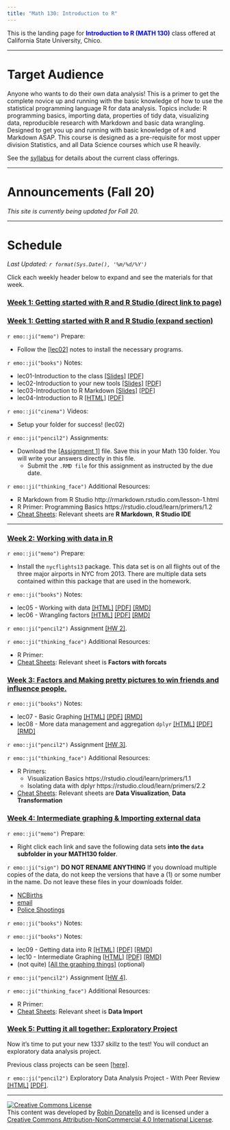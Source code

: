 ```yaml
---
title: "Math 130: Introduction to R"
---
```


This is the landing page for <span style="color:blue">**Introduction to R (MATH 130)**</span> class offered at California State University, Chico. 


----

# Target Audience
Anyone who wants to do their own data analysis! This is a primer to get the complete novice up and running with the basic knowledge of how to use the statistical programming language R for data analysis. Topics include: R programming basics, importing data, properties of tidy data, visualizing data, reproducible research with Markdown and basic data wrangling. Designed to get you up and running with basic knowledge of `R` and Markdown ASAP. This course is designed as a pre-requisite for most upper division Statistics, and all Data Science courses which use R heavily.

See the [syllabus](syllabus.html) for details about the current class offerings.   

--------------------------------

# Announcements (Fall 20)

_This site is currently being updated for Fall 20._

--------------------------------

# Schedule

_Last Updated: `r format(Sys.Date(), '%m/%d/%Y')` _

Click each weekly header below to expand and see the materials for that week. 

### [Week 1: Getting started with R and R Studio (direct link to page)](wk1.html){target="_blank"}

### <a href="#week1" data-toggle="collapse"> Week 1: Getting started with R and R Studio (expand section)</a>

<div id="week1" class="collapse">

`r emo::ji("memo")` Prepare:

* Follow the [[lec02]](notes/02_setup_slides.html) notes to install the necessary programs.


`r emo::ji("books")` Notes:

* lec01-Introduction to the class   [[Slides]](notes/01_intro_slides.html) [[PDF]](notes/01_intro_slides.pdf)  
* lec02-Introduction to your new tools  [[Slides]](notes/02_setup_slides.html) [[PDF]](notes/02_setup_slides.pdf) 
* lec03-Introduction to R Markdown  [[Slides]](notes/03_rmd_slides.html)   [[PDF]](notes/03_rmd_slides.pdf) 
* lec04-Introduction to R           [[HTML]](notes/04_r.html)     [[PDF]](notes/04_r_slides.pdf)  

`r emo::ji("cinema")` Videos: 

* Setup your folder for success! (lec02)

`r emo::ji("pencil2")` Assignments: 

* Download the [[Assignment 1]](hw/hw1.Rmd) file. Save this in your Math 130 folder. You will write your answers directly in this file. 
    - Submit the `.RMD file` for this assignment as instructed by the due date.  

`r emo::ji("thinking_face")` Additional Resources: 

* R Markdown from R Studio http://rmarkdown.rstudio.com/lesson-1.html
* R Primer: Programming Basics https://rstudio.cloud/learn/primers/1.2
* [Cheat Sheets](https://rstudio.cloud/learn/cheat-sheets): Relevant sheets are **R Markdown**, **R Studio IDE**
</div>

<hr>

### <a href="#week2" data-toggle="collapse">Week 2: Working with data in R </a>

<div id="week2" class="collapse">

`r emo::ji("memo")` Prepare:

* Install the `nycflights13` package. This data set is on all flights out of the three major airports in NYC from 2013. There are multiple data sets contained within this package that are used in the homework. 

`r emo::ji("books")` Notes:

* lec05 - Working with data   [[HTML]](notes/06_dm.html)     [[PDF]](notes/06_dm.pdf)     [[RMD]](notes/06_dm_notes.Rmd)
* lec06 - Wrangling factors  [[HTML]](notes/07_factors.html) [[PDF]](notes/07_factors.pdf) [[RMD]](notes/07_factors_notes.Rmd) 


`r emo::ji("pencil2")` Assignment [[HW 2]](hw/hw2.Rmd). 

`r emo::ji("thinking_face")` Additional Resources: 

* R Primer: 
* [Cheat Sheets](https://rstudio.cloud/learn/cheat-sheets): Relevant sheet is **Factors with forcats**

</div>

### <a href="#week3" data-toggle="collapse">Week 3: Factors and Making pretty pictures to win friends and influence people.</a>

<div id="week3" class="collapse">


`r emo::ji("books")` Notes:

* lec07 - Basic Graphing     [[HTML]](notes/08_plots.html)   [[PDF]](notes/08_plots.pdf)   [[RMD]](notes/08_plots_notes.Rmd)
* lec08 - More data management and aggregation `dplyr` [[HTML]](notes/09_dplyr.html)  [[PDF]](notes/09_dplyr.pdf)  [[RMD]](notes/09_dplyr_notes.Rmd) 


`r emo::ji("pencil2")` Assignment [[HW 3]](hw/hw3.Rmd).  

`r emo::ji("thinking_face")` Additional Resources: 

* R Primers: 
    - Visualization Basics https://rstudio.cloud/learn/primers/1.1
    - Isolating data with dplyr https://rstudio.cloud/learn/primers/2.2
* [Cheat Sheets](https://rstudio.cloud/learn/cheat-sheets): Relevant sheets are **Data Visualization**, **Data Transformation**
</div>

### <a href="#week4" data-toggle="collapse">Week 4: Intermediate graphing & Importing external data</a>

<div id="week4" class="collapse">

`r emo::ji("memo")` Prepare:

* Right click each link and save the following data sets **into the `data` subfolder in your MATH130 folder**. 

`r emo::ji("sign")` **DO NOT RENAME ANYTHING** If you download multiple copies of the data, do not keep the versions that have a (1) or some number in the name. Do not leave these files in your downloads folder. 


* [NCBirths](https://norcalbiostat.netlify.com/data/NCbirths.csv)
* [email](https://norcalbiostat.netlify.com/data/email.txt)
* [Police Shootings](https://norcalbiostat.netlify.com/data/fatal-police-shootings-data.xlsx)

`r emo::ji("books")` Notes:


`r emo::ji("books")` Notes:

* lec09 - Getting data into R [[HTML]](notes/05_import.html) [[PDF]](notes/05_import.pdf) [[RMD]](notes/05_import_notes.Rmd)
* lec10 - Intermediate Graphing                        [[HTML]](notes/10_plots2.html) [[PDF]](notes/10_plots2.pdf) [[RMD]](notes/10_plots2_notes.Rmd)
* (not quite) [[All the graphing things]](https://norcalbiostat.github.io/AppliedStatistics_notes/data-viz.html) (optional)

`r emo::ji("pencil2")` Assignment [[HW 4]](hw/hw4.Rmd).  


`r emo::ji("thinking_face")` Additional Resources: 

* R Primer: 
* [Cheat Sheets](https://rstudio.cloud/learn/cheat-sheets): Relevant sheet is **Data Import**

</div>

### <a href="#week5" data-toggle="collapse">Week 5: Putting it all together: Exploratory Project</a>

<div id="week5" class="collapse">

Now it's time to put your new 1337 skillz to the test! You will conduct an exploratory data analysis project. 

Previous class projects can be seen [[here]](https://norcalbiostat.github.io/peer_review/math130_eda.html).

`r emo::ji("pencil2")` Exploratory Data Analysis Project - With Peer Review [[HTML]](hw/EDA_instructions_withPR.html) [[PDF]](hw/EDA_instructions_withPR.pdf). 

</div>



----

<a rel="license" href="http://creativecommons.org/licenses/by-nc/4.0/"><img alt="Creative Commons License" style="border-width:0" src="https://i.creativecommons.org/l/by-nc/4.0/88x31.png" /></a><br />This content was developed by <a href="www.norcalbiostat.com">Robin Donatello</a> and is licensed under a <a rel="license" href="http://creativecommons.org/licenses/by-nc/4.0/">Creative Commons Attribution-NonCommercial 4.0 International License</a>.

